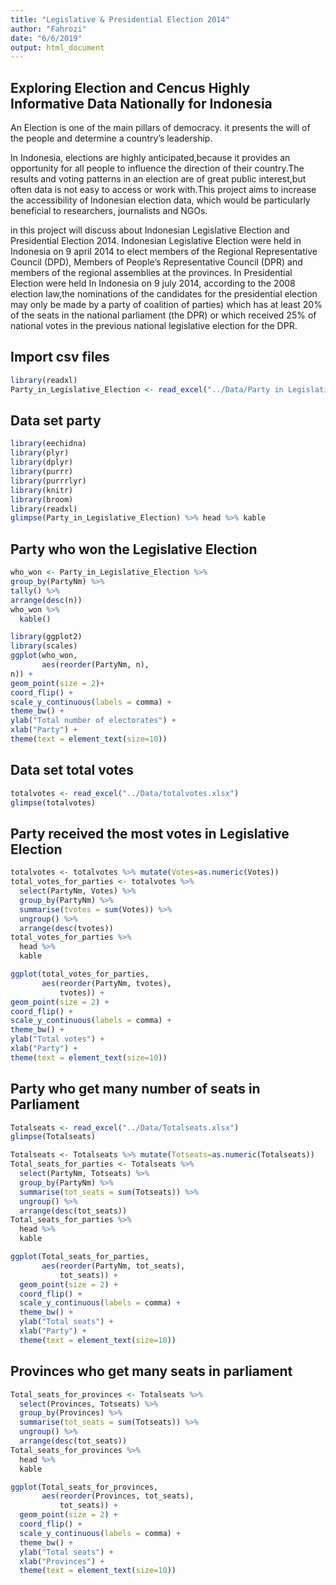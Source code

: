 ```yaml
---
title: "Legislative & Presidential Election 2014"
author: "Fahrozi"
date: "6/6/2019"
output: html_document
---
```



## Exploring Election and Cencus Highly Informative Data Nationally for Indonesia

An Election is one of the main pillars of democracy. it presents the will of the people and determine a country's leadership.

In Indonesia, elections  are highly anticipated,because it provides an opportunity for all people to influence the direction of their country.The results and voting patterns in an election are of great public interest,but often data is not easy to access or work with.This project aims to increase the accessibility of Indonesian election data, which would be particularly beneficial to researchers, journalists and NGOs.

in this project will discuss about Indonesian Legislative Election and Presidential Election 2014. Indonesian Legislative Election were held in Indonesia on 9 april 2014 to elect members of the Regional Representative Council (DPD), Members of People's Representative Council (DPR) and members of the regional assemblies at the provinces. 
In Presidential Election were held In Indonesia on 9 july 2014, according to the 2008 election law,the nominations of the candidates for the presidential election may only be made by a party of coalition of parties) which has at least 20% of the seats in the national parliament (the DPR)  or which received 25% of national votes in the previous national legislative election for the DPR.

## Import csv files

```r
library(readxl)
Party_in_Legislative_Election <- read_excel("../Data/Party in Legislative Election.xlsx")
```


## Data set party
```r
library(eechidna)
library(plyr)
library(dplyr)
library(purrr)
library(purrrlyr)
library(knitr)
library(broom)
library(readxl)
glimpse(Party_in_Legislative_Election) %>% head %>% kable
```

## Party who won the Legislative Election
``` r
who_won <- Party_in_Legislative_Election %>%
group_by(PartyNm) %>%
tally() %>%
arrange(desc(n))
who_won %>%
  kable()
```
```r
library(ggplot2)
library(scales)
ggplot(who_won, 
       aes(reorder(PartyNm, n),
n)) +
geom_point(size = 2)+
coord_flip() +
scale_y_continuous(labels = comma) +
theme_bw() +
ylab("Total number of electorates") + 
xlab("Party") +
theme(text = element_text(size=10))
```

## Data set total votes
```r
totalvotes <- read_excel("../Data/totalvotes.xlsx")
glimpse(totalvotes)
```

## Party received the most votes in Legislative Election
```r
totalvotes <- totalvotes %>% mutate(Votes=as.numeric(Votes))
total_votes_for_parties <- totalvotes %>%
  select(PartyNm, Votes) %>%
  group_by(PartyNm) %>%
  summarise(tvotes = sum(Votes)) %>%
  ungroup() %>%
  arrange(desc(tvotes))
total_votes_for_parties %>%
  head %>%
  kable
```
```r
ggplot(total_votes_for_parties,
       aes(reorder(PartyNm, tvotes),
           tvotes)) +
geom_point(size = 2) +
coord_flip() +
scale_y_continuous(labels = comma) +
theme_bw() +
ylab("Total votes") +
xlab("Party") +
theme(text = element_text(size=10))
```

## Party who get many number of seats in Parliament 
```r
Totalseats <- read_excel("../Data/Totalseats.xlsx")
glimpse(Totalseats)
```
```r
Totalseats <- Totalseats %>% mutate(Totseats=as.numeric(Totalseats))
Total_seats_for_parties <- Totalseats %>%
  select(PartyNm, Totseats) %>%
  group_by(PartyNm) %>%
  summarise(tot_seats = sum(Totseats)) %>%
  ungroup() %>%
  arrange(desc(tot_seats))
Total_seats_for_parties %>%
  head %>%
  kable
```
```r
ggplot(Total_seats_for_parties,
       aes(reorder(PartyNm, tot_seats),
           tot_seats)) +
  geom_point(size = 2) +
  coord_flip() +
  scale_y_continuous(labels = comma) +
  theme_bw() +
  ylab("Total seats") +
  xlab("Party") +
  theme(text = element_text(size=10))
```

## Provinces who get many seats in parliament

```r
Total_seats_for_provinces <- Totalseats %>%
  select(Provinces, Totseats) %>%
  group_by(Provinces) %>%
  summarise(tot_seats = sum(Totseats)) %>%
  ungroup() %>%
  arrange(desc(tot_seats))
Total_seats_for_provinces %>%
  head %>%
  kable
```
```r
ggplot(Total_seats_for_provinces,
       aes(reorder(Provinces, tot_seats),
           tot_seats)) +
  geom_point(size = 2) +
  coord_flip() +
  scale_y_continuous(labels = comma) +
  theme_bw() +
  ylab("Total seats") +
  xlab("Provinces") +
  theme(text = element_text(size=10))
```

